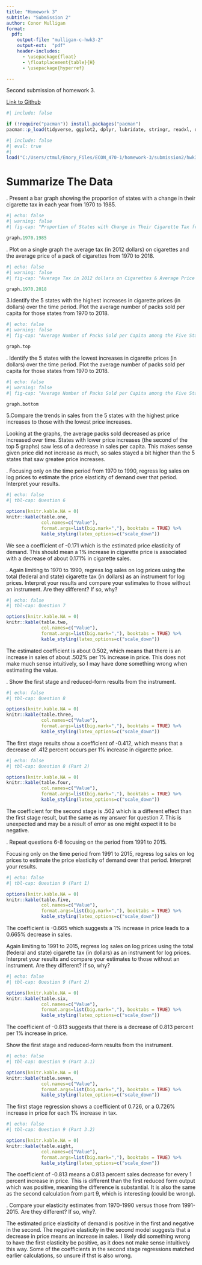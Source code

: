 ```yaml
---
title: "Homework 3"
subtitle: "Submission 2"
author: Conor Mulligan
format:
  pdf:
    output-file: "mulligan-c-hwk3-2"
    output-ext:  "pdf"
    header-includes:
      - \usepackage{float}
      - \floatplacement{table}{H}
      - \usepackage{hyperref}

---
```


Second submission of homework 3. 

[Link to Github](https://github.com/cmulliga/homework-3)


```r
#| include: false

if (!require("pacman")) install.packages("pacman")
pacman::p_load(tidyverse, ggplot2, dplyr, lubridate, stringr, readxl, data.table, gdata, fixest, knitr, modelsummary, kableExtra)
```

```r
#| include: false
#| eval: true
#| 
load("C:/Users/ctmul/Emory_Files/ECON_470-1/homework-3/submission2/hwk3_workspace.Rdata")
```

\newpage
# Summarize The Data

\vspace{.2in}
\noindent 1. Present a bar graph showing the proportion of states with a change in their cigarette tax in each year from 1970 to 1985.<br>

```r
#| echo: false
#| warning: false
#| fig-cap: "Proportion of States with Change in Their Cigarette Tax from 1970 to 1985"

graph.1970.1985

```

\newpage
\noindent 2. Plot on a single graph the average tax (in 2012 dollars) on cigarettes and the average price of a pack of cigarettes from 1970 to 2018.<br>


```r
#| echo: false
#| warning: false
#| fig-cap: "Average Tax in 2012 dollars on Cigarettes & Average Price of a Pack of Cigarettes from 1970 to 2018"

graph.1970.2018

```


\newpage
\noindent 3.Identify the 5 states with the highest increases in cigarette prices (in dollars) over the time period. Plot the average number of packs sold per capita for those states from 1970 to 2018.<br>


```r
#| echo: false
#| warning: false
#| fig-cap: "Average Number of Packs Sold per Capita among the Five States with the Highest Increases in Cigarette Prices from 1970 to 2018"

graph.top

```

\newpage
\noindent 4. Identify the 5 states with the lowest increases in cigarette prices (in dollars) over the time period. Plot the average number of packs sold per capita for those states from 1970 to 2018.<br>


```r
#| echo: false
#| warning: false
#| fig-cap: "Average Number of Packs Sold per Capita among the Five States with the Lowest Increases in Cigarette Prices from 1970 to 2018"

graph.bottom

```

\newpage
\noindent 5.Compare the trends in sales from the 5 states with the highest price increases to those with the lowest price increases.<br>

Looking at the graphs, the average packs sold decreased as price increased over time. States with lower price increases (the second of the top 5 graphs) saw less of a decrease in sales per capita. This makes sense given price did not increase as much, so sales stayed a bit higher than the 5 states that saw greatee price increases. 


\newpage
\noindent 6. Focusing only on the time period from 1970 to 1990, regress log sales on log prices to estimate the price elasticity of demand over that period. Interpret your results.<br>

```r
#| echo: false
#| tbl-cap: Question 6

options(knitr.kable.NA = 0)
knitr::kable(table.one, 
             col.names=c("Value"),
             format.args=list(big.mark=","), booktabs = TRUE) %>%
             kable_styling(latex_options=c("scale_down"))
```

We see a coefficient of -0.171 which is the estimated price elasticity of demand. This should mean a 1% increase in cigarette price is associated with a decrease of about 0.171% in cigarette sales. 

\newpage
\noindent 7. Again limiting to 1970 to 1990, regress log sales on log prices using the total (federal and state) cigarette tax (in dollars) as an instrument for log prices. Interpret your results and compare your estimates to those without an instrument. Are they different? If so, why?


```r
#| echo: false
#| tbl-cap: Question 7

options(knitr.kable.NA = 0)
knitr::kable(table.two, 
             col.names=c("Value"),
             format.args=list(big.mark=","), booktabs = TRUE) %>%
             kable_styling(latex_options=c("scale_down"))
```

The estimated coefficient is about 0.502, which means that there is an increase in sales of about .502% per 1% increase in price. This does not make much sense intuitively, so I may have done something wrong when estimating the value.

\newpage
\noindent 8. Show the first stage and reduced-form results from the instrument.<br>


```r
#| echo: false
#| tbl-cap: Question 8

options(knitr.kable.NA = 0)
knitr::kable(table.three, 
             col.names=c("Value"),
             format.args=list(big.mark=","), booktabs = TRUE) %>%
             kable_styling(latex_options=c("scale_down"))
```

The first stage results show a coefficient of -0.412, which means that a decrease of .412 percent occurs per 1% increase in cigarette price.

```r
#| echo: false
#| tbl-cap: Question 8 (Part 2)

options(knitr.kable.NA = 0)
knitr::kable(table.four, 
             col.names=c("Value"),
             format.args=list(big.mark=","), booktabs = TRUE) %>%
             kable_styling(latex_options=c("scale_down"))
```

The coefficient for the second stage is .502 which is a different effect than the first stage result, but the same as my answer for question 7. This is unexpected and may be a result of error as one might expect it to be negative.

\newpage
\noindent 9. Repeat questions 6-8 focusing on the period from 1991 to 2015.<br>

\noindent 9.1 Focusing only on the time period from 1991 to 2015, regress log sales on log prices to estimate the price elasticity of demand over that period. Interpret your results.<br>

```r
#| echo: false
#| tbl-cap: Question 9 (Part 1)

options(knitr.kable.NA = 0)
knitr::kable(table.five, 
             col.names=c("Value"),
             format.args=list(big.mark=","), booktabs = TRUE) %>%
             kable_styling(latex_options=c("scale_down"))
```

The coefficient is -0.665 which suggests a 1% increase in price leads to a 0.665% decrease in sales.

\newpage
\noindent 9.2 Again limiting to 1991 to 2015, regress log sales on log prices using the total (federal and state) cigarette tax (in dollars) as an instrument for log prices. Interpret your results and compare your estimates to those without an instrument. Are they different? If so, why?


```r
#| echo: false
#| tbl-cap: Question 9 (Part 2)

options(knitr.kable.NA = 0)
knitr::kable(table.six, 
             col.names=c("Value"),
             format.args=list(big.mark=","), booktabs = TRUE) %>%
             kable_styling(latex_options=c("scale_down"))
```

The coefficient of -0.813 suggests that there is a decrease of 0.813 percent per 1% increase in price.

\newpage
\noindent 9.3 Show the first stage and reduced-form results from the instrument.<br>
```r
#| echo: false
#| tbl-cap: Question 9 (Part 3.1)

options(knitr.kable.NA = 0)
knitr::kable(table.seven, 
             col.names=c("Value"),
             format.args=list(big.mark=","), booktabs = TRUE) %>%
             kable_styling(latex_options=c("scale_down"))
```

The first stage regression shows a coefficient of 0.726, or a 0.726% increase in price for each 1% increase in tax.

```r
#| echo: false
#| tbl-cap: Question 9 (Part 3.2)

options(knitr.kable.NA = 0)
knitr::kable(table.eight, 
             col.names=c("Value"),
             format.args=list(big.mark=","), booktabs = TRUE) %>%
             kable_styling(latex_options=c("scale_down"))
```

The coefficient of -0.813 means a 0.813 percent sales decrease for every 1 percent increase in price. This is different than the first reduced form output which was positive, meaning the difference is substantial. It is also the same as the second calculation from part 9, which is interesting (could be wrong).

\newpage
\noindent 10. Compare your elasticity estimates from 1970-1990 versus those from 1991-2015. Are they different? If so, why?.<br>

The estimated price elasticity of demand is positive in the first and negative in the second. The negative elasticity in the second model suggests that a decrease in price means an increase in sales. I likely did something wrong to have the first elasticity be positive, as it does not make sense intuitively this way. Some of the coefficients in the second stage regressions matched earlier calculations, so unsure if thst is also wrong.